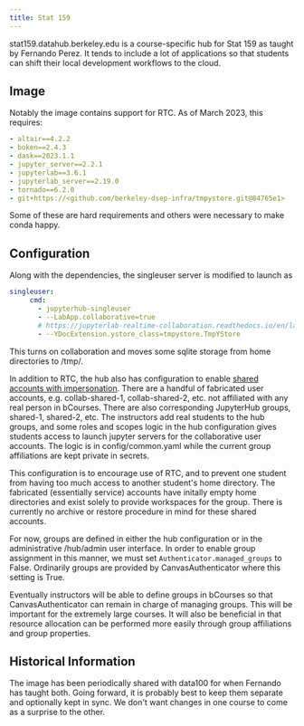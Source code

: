 ```yaml
---
title: Stat 159
---
```


stat159.datahub.berkeley.edu is a course-specific hub for Stat 159 as
taught by Fernando Perez. It tends to include a lot of applications so
that students can shift their local development workflows to the cloud.

## Image

Notably the image contains support for RTC. As of March 2023, this
requires:

```yaml
- altair==4.2.2
- boken==2.4.3
- dask==2023.1.1
- jupyter_server==2.2.1
- jupyterlab==3.6.1
- jupyterlab_server==2.19.0
- tornado==6.2.0
- git+https://<github.com/berkeley-dsep-infra/tmpystore.git@84765e1>
```

Some of these are hard requirements and others were necessary to make
conda happy.

## Configuration

Along with the dependencies, the singleuser server is modified to launch
as

```yaml
singleuser:
     cmd:
       - jupyterhub-singleuser
       - --LabApp.collaborative=true
       # https://jupyterlab-realtime-collaboration.readthedocs.io/en/latest/configuration.html#configuration
       - --YDocExtension.ystore_class=tmpystore.TmpYStore
```

This turns on collaboration and moves some sqlite storage from home directories to /tmp/.

In addition to RTC, the hub also has configuration to enable [shared
accounts with
impersonation](https://github.com/jupyterhub/jupyterhub/blob/main/docs/source/tutorial/collaboration-users.md).
There are a handful of fabricated user accounts, e.g. collab-shared-1,
collab-shared-2, etc. not affiliated with any real person in bCourses.
There are also corresponding JupyterHub groups, shared-1, shared-2, etc.
The instructors add real students to the hub groups, and some roles and
scopes logic in the hub configuration gives students access to launch
jupyter servers for the collaborative user accounts. The logic is in
config/common.yaml while the current group affiliations are kept private
in secrets.

This configuration is to encourage use of RTC, and to prevent one
student from having too much access to another student\'s home
directory. The fabricated (essentially service) accounts have initally
empty home directories and exist solely to provide workspaces for the
group. There is currently no archive or restore procedure in mind for
these shared accounts.

For now, groups are defined in either the hub configuration or in the
administrative /hub/admin user interface. In order to enable group assignment
in this manner, we must set `Authenticator.managed_groups` to False. Ordinarily
groups are provided by CanvasAuthenticator where this setting is
True.

Eventually instructors will be able to define groups in bCourses so that
CanvasAuthenticator can remain in charge of managing groups. This will
be important for the extremely large courses. It will also be beneficial
in that resource allocation can be performed more easily through group
affiliations and group properties.

## Historical Information

The image has been periodically shared with data100 for when Fernando
has taught both. Going forward, it is probably best to keep them
separate and optionally kept in sync. We don\'t want changes in one
course to come as a surprise to the other.
